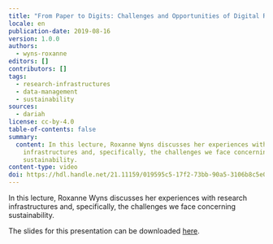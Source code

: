 ```yaml
---
title: "From Paper to Digits: Challenges and Opportunities of Digital Research"
locale: en
publication-date: 2019-08-16
version: 1.0.0
authors:
  - wyns-roxanne
editors: []
contributors: []
tags:
  - research-infrastructures
  - data-management
  - sustainability
sources:
  - dariah
license: cc-by-4.0
table-of-contents: false
summary:
  content: In this lecture, Roxanne Wyns discusses her experiences with research
    infrastructures and, specifically, the challenges we face concerning
    sustainability.
content-type: video
doi: https://hdl.handle.net/21.11159/019595c5-17f2-73bb-90a5-3106b8c5e03d
---
```

In this lecture, Roxanne Wyns discusses her experiences with research infrastructures and, specifically, the challenges we face concerning sustainability.

The slides for this presentation can be downloaded [here](https://www.dariah.eu/wp-content/uploads/2017/06/20170427_Paper2Digits_DARIAH-Annual-2017RW.pdf).

<VideoCard provider="youtube" id="PQ0YIeMxhcE" title="From Paper to Digits" image="/assets/content/assets/en/resources/hosted/from-paper-to-digits-challenges-and-opportunities-of-digital-research/roxanne-wyns.png" subtitle="Challenges and Opportunities of Digital Research" />

